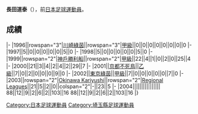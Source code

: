 {{Infobox football biography
|name=長田道泰
|image=
|fullname=長田道泰
|birth_date={{Birth date and age|1978|3|5}}
|cityofbirth=[[埼玉縣|埼玉縣]]
|countryofbirth=[[日本|日本]]
|position=[[中场|中场]]
|currentclub=
|years=1996-1998<br/>1999-2000<br/>2001<br/>2002<br/>2003-2004
|clubs=[[東京綠茵|川崎綠茵]]<br/>[[神戶勝利船|神戶勝利船]]<br/>[[京都不死鳥|京都不死鳥]]<br/>[[東京綠茵|東京綠茵]]<br/>[[Okinawa_Kariyushi|Okinawa Kariyushi]]
|caps(goals)=
|nationalyears=
|nationalteam=
|nationalcaps(goals)=
}}
'''長田道泰'''（{{Bd|1978年|3月5日||}}），前[[日本|日本]][[足球|足球]][[運動員|運動員]]。

==成績==
{{Football player club statistics 1|YYN}}
{{Football player club statistics 2|JPN|YYN}}
|-
|1996||rowspan="3"|[[東京綠茵|川崎綠茵]]||rowspan="3"|[[日本職業足球甲級聯賽|甲級]]||0||0||0||0||0||0||0||0
|-
|1997||5||0||0||0||0||0||5||0
|-
|1998||5||0||0||0||0||0||5||0
|-
|1999||rowspan="2"|[[神戶勝利船|神戶勝利船]]||rowspan="2"|[[日本職業足球甲級聯賽|甲級]]||22||4||1||0||2||0||25||4
|-
|2000||21||3||4||2||4||2||29||7
|-
|2001||[[京都不死鳥|京都不死鳥]]||[[日本職業足球乙級聯賽|乙級]]||7||0||2||0||0||0||9||0
|-
|2002||[[東京綠茵|東京綠茵]]||[[日本職業足球甲級聯賽|甲級]]||7||0||0||0||0||0||7||0
|-
|2003||rowspan="2"|[[Okinawa_Kariyushi|Okinawa Kariyushi]]||rowspan="2"|[[Japanese_Regional_Leagues|Regional Leagues]]||21||5||2||0||colspan="2"|-||23||5
|-
|2004||||||||||||||||
{{Football player club statistics 3|1|JPN}}88||12||9||2||6||2||103||16
{{Football player club statistics 5}}88||12||9||2||6||2||103||16
|}

{{Japan-sport-bio-stub}}
{{Soccer-player-stub}}
{{1997年世界青年錦標賽日本参赛名单}}

[[Category:日本足球運動員|Category:日本足球運動員]]
[[Category:埼玉縣足球運動員|Category:埼玉縣足球運動員]]